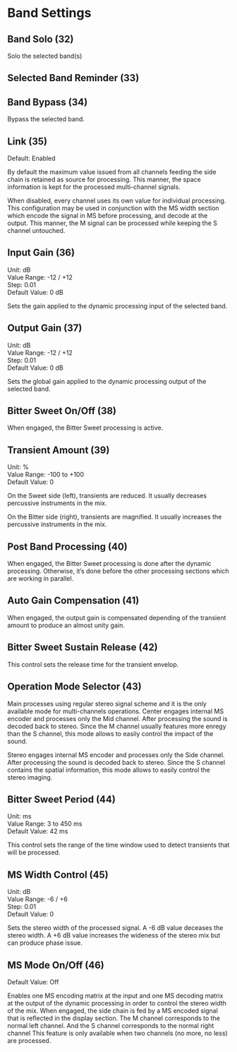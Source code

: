 # Band Settings

## Band Solo (32)

Solo the selected band(s)

## Selected Band Reminder (33)

## Band Bypass (34)

Bypass the selected band.

## Link (35)

Default: Enabled

By default the maximum value issued from all channels feeding the side chain is retained as source for processing.
This manner, the space information is kept for the processed multi-channel signals.

When disabled, every channel uses its own value for individual processing. This configuration may be used in conjunction with the MS width section which encode the signal in MS before processing, and decode at the output. This
manner, the M signal can be processed while keeping the S channel untouched.


## Input Gain (36)

Unit: dB  
Value Range: -12 / +12  
Step: 0.01  
Default Value: 0 dB

Sets the gain applied to the dynamic processing input of the selected band.


## Output Gain (37)

Unit: dB  
Value Range: -12 / +12  
Step: 0.01  
Default Value: 0 dB

Sets the global gain applied to the dynamic processing output of the selected band.


## Bitter Sweet On/Off (38)

When engaged, the Bitter Sweet processing is active.

## Transient Amount (39)

Unit: %  
Value Range: -100 to +100  
Default Value: 0

On the Sweet side (left), transients are reduced. It usually decreases percussive instruments in the mix.

On the Bitter side (right), transients are magnified. It usually increases the percussive instruments in the mix.


## Post Band Processing (40)

When engaged, the Bitter Sweet processing is done after the dynamic processing. Otherwise, it’s done before the
other processing sections which are working in parallel.


## Auto Gain Compensation (41)

When engaged, the output gain is compensated depending of the transient amount to produce an almost unity gain.


## Bitter Sweet Sustain Release (42)

This control sets the release time for the transient envelop.


## Operation Mode Selector (43)

Main processes using regular stereo signal scheme and it is the only available mode for multi-channels operations.
Center engages internal MS encoder and processes only the Mid channel. After processing the sound is decoded
back to stereo. Since the M channel usually features more enregy than the S channel, this mode allows to easily
control the impact of the sound.

Stereo engages internal MS encoder and processes only the Side channel. After processing the sound is decoded back
to stereo. Since the S channel contains the spatial information, this mode allows to easily control the stereo imaging.


## Bitter Sweet Period (44)

Unit: ms  
Value Range: 3 to 450 ms  
Default Value: 42 ms

This control sets the range of the time window used to detect transients that will be processed.


## MS Width Control (45)

Unit: dB  
Value Range: -6 / +6  
Step: 0.01  
Default Value: 0

Sets the stereo width of the processed signal. A -6 dB value deceases the stereo width. A +6 dB value increases the
wideness of the stereo mix but can produce phase issue.


## MS Mode On/Off (46)
Default Value: Off

Enables one MS encoding matrix at the input and one MS decoding matrix at the output of the dynamic processing
in order to control the stereo width of the mix. When engaged, the side chain is fed by a MS encoded signal that is
reflected in the display section. The M channel corresponds to the normal left channel. And the S channel corresponds
to the normal right channel This feature is only available when two channels (no more, no less) are processed.
